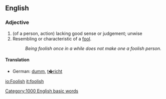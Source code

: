 ==English==

===Adjective===
#(of a person, action) lacking good sense or judgement; unwise
#Resembling or characteristic of a [[fool]].
#: ''Being foolish once in a while does not make one a foolish person.''

====Translation====
*German: [[dumm]], [[t�richt]]

[[Category:1000 English basic words]]

[[io:Foolish]]
[[it:foolish]]